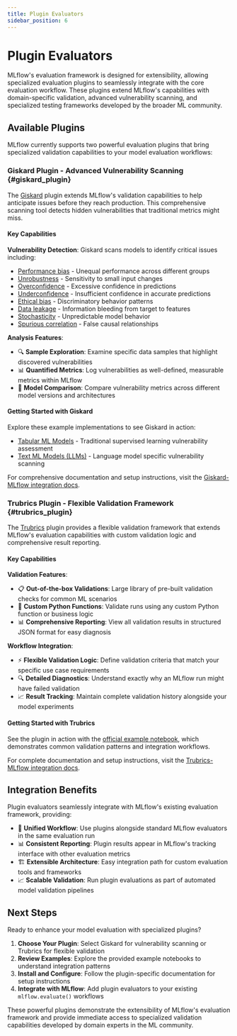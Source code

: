 ```yaml
---
title: Plugin Evaluators
sidebar_position: 6
---
```


# Plugin Evaluators

MLflow's evaluation framework is designed for extensibility, allowing specialized evaluation plugins to seamlessly integrate with the core evaluation workflow. These plugins extend MLflow's capabilities with domain-specific validation, advanced vulnerability scanning, and specialized testing frameworks developed by the broader ML community.

## Available Plugins

MLflow currently supports two powerful evaluation plugins that bring specialized validation capabilities to your model evaluation workflows:

### Giskard Plugin - Advanced Vulnerability Scanning \{#giskard_plugin}

The [Giskard](https://docs.giskard.ai/en/latest/integrations/mlflow/index.html) plugin extends MLflow's validation capabilities to help anticipate issues before they reach production. This comprehensive scanning tool detects hidden vulnerabilities that traditional metrics might miss.

#### Key Capabilities

**Vulnerability Detection**: Giskard scans models to identify critical issues including:
- [Performance bias](https://docs.giskard.ai/en/latest/getting-started/key_vulnerabilities/performance_bias/index.html) - Unequal performance across different groups
- [Unrobustness](https://docs.giskard.ai/en/latest/getting-started/key_vulnerabilities/robustness/index.html) - Sensitivity to small input changes
- [Overconfidence](https://docs.giskard.ai/en/latest/getting-started/key_vulnerabilities/overconfidence/index.html) - Excessive confidence in predictions
- [Underconfidence](https://docs.giskard.ai/en/latest/getting-started/key_vulnerabilities/underconfidence/index.html) - Insufficient confidence in accurate predictions
- [Ethical bias](https://docs.giskard.ai/en/latest/getting-started/key_vulnerabilities/ethics/index.html) - Discriminatory behavior patterns
- [Data leakage](https://docs.giskard.ai/en/latest/getting-started/key_vulnerabilities/data_leakage/index.html) - Information bleeding from target to features
- [Stochasticity](https://docs.giskard.ai/en/latest/getting-started/key_vulnerabilities/stochasticity/index.html) - Unpredictable model behavior
- [Spurious correlation](https://docs.giskard.ai/en/latest/getting-started/key_vulnerabilities/spurious/index.html) - False causal relationships

**Analysis Features**:
- 🔍 **Sample Exploration**: Examine specific data samples that highlight discovered vulnerabilities
- 📊 **Quantified Metrics**: Log vulnerabilities as well-defined, measurable metrics within MLflow
- 🔄 **Model Comparison**: Compare vulnerability metrics across different model versions and architectures

#### Getting Started with Giskard

Explore these example implementations to see Giskard in action:
- [Tabular ML Models](https://docs.giskard.ai/en/latest/integrations/mlflow/mlflow-tabular-example.html) - Traditional supervised learning vulnerability assessment
- [Text ML Models (LLMs)](https://docs.giskard.ai/en/latest/integrations/mlflow/mlflow-llm-example.html) - Language model specific vulnerability scanning

For comprehensive documentation and setup instructions, visit the [Giskard-MLflow integration docs](https://docs.giskard.ai/en/latest/integrations/mlflow/index.html).

### Trubrics Plugin - Flexible Validation Framework \{#trubrics_plugin}

The [Trubrics](https://github.com/trubrics/trubrics-sdk) plugin provides a flexible validation framework that extends MLflow's evaluation capabilities with custom validation logic and comprehensive result reporting.

#### Key Capabilities

**Validation Features**:
- 📋 **Out-of-the-box Validations**: Large library of pre-built validation checks for common ML scenarios
- 🔧 **Custom Python Functions**: Validate runs using any custom Python function or business logic
- 📊 **Comprehensive Reporting**: View all validation results in structured JSON format for easy diagnosis

**Workflow Integration**:
- ⚡ **Flexible Validation Logic**: Define validation criteria that match your specific use case requirements
- 🔍 **Detailed Diagnostics**: Understand exactly why an MLflow run might have failed validation
- 📈 **Result Tracking**: Maintain complete validation history alongside your model experiments

#### Getting Started with Trubrics

See the plugin in action with the [official example notebook](https://github.com/trubrics/trubrics-sdk/blob/main/examples/mlflow/mlflow-trubrics.ipynb), which demonstrates common validation patterns and integration workflows.

For complete documentation and setup instructions, visit the [Trubrics-MLflow integration docs](https://trubrics.github.io/trubrics-sdk/mlflow/).

## Integration Benefits

Plugin evaluators seamlessly integrate with MLflow's existing evaluation framework, providing:

- 🔄 **Unified Workflow**: Use plugins alongside standard MLflow evaluators in the same evaluation run
- 📊 **Consistent Reporting**: Plugin results appear in MLflow's tracking interface with other evaluation metrics
- 🏗️ **Extensible Architecture**: Easy integration path for custom evaluation tools and frameworks
- 📈 **Scalable Validation**: Run plugin evaluations as part of automated model validation pipelines

## Next Steps

Ready to enhance your model evaluation with specialized plugins?

1. **Choose Your Plugin**: Select Giskard for vulnerability scanning or Trubrics for flexible validation
2. **Review Examples**: Explore the provided example notebooks to understand integration patterns
3. **Install and Configure**: Follow the plugin-specific documentation for setup instructions
4. **Integrate with MLflow**: Add plugin evaluators to your existing `mlflow.evaluate()` workflows

These powerful plugins demonstrate the extensibility of MLflow's evaluation framework and provide immediate access to specialized validation capabilities developed by domain experts in the ML community.
